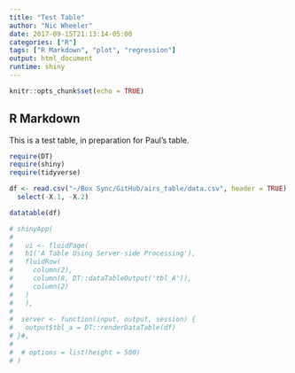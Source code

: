 ```yaml
---
title: "Test Table"
author: "Nic Wheeler"
date: 2017-09-15T21:13:14-05:00
categories: ["R"]
tags: ["R Markdown", "plot", "regression"]
output: html_document
runtime: shiny
---
```


```r
knitr::opts_chunk$set(echo = TRUE)
```

## R Markdown

This is a test table, in preparation for Paul's table.

```r

require(DT)
require(shiny)
require(tidyverse)

df <- read.csv("~/Box Sync/GitHub/airs_table/data.csv", header = TRUE) %>%
  select(-X.1, -X.2)

datatable(df)

# shinyApp(
#   
#   ui <- fluidPage(
#   h1('A Table Using Server-side Processing'),
#   fluidRow(
#     column(2),
#     column(8, DT::dataTableOutput('tbl_A')),
#     column(2)
#   )
#   ),
#   
#  server <- function(input, output, session) {
#   output$tbl_a = DT::renderDataTable(df)
# }#,
#   
#  # options = list(height = 500)
# )
```



